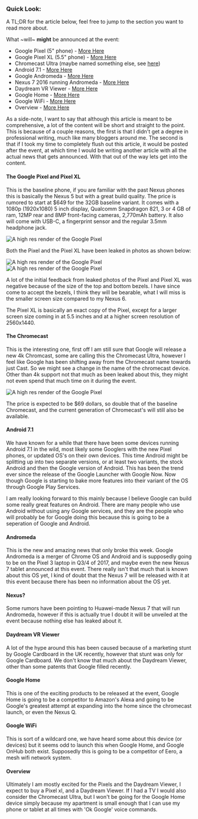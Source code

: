 ### Quick Look:

A TL;DR for the article below, feel free to jump to the section you want to read more about.

What ~will~ __might__ be announced at the event:

* Google Pixel (5" phone) - [More Here](#pixel)
* Google Pixel XL (5.5" phone) - [More Here](#pixel)
* Chromecast Ultra (maybe named something else, see [here](#chromecast))
* Android 7.1 - [More Here](#android)
* Google Andromeda - [More Here](#andromeda)
* Nexus 7 2016 running Andromeda - [More Here](#nexus)
* Daydream VR Viewer - [More Here](#daydream)
* Google Home - [More Here](#home)
* Google WiFi - [More Here](#wifi)
* Overview - [More Here](#overview)

As a side-note, I want to say that although this article is meant to be comprehensive, a lot of the content will be short and straight to the point. This is because of a couple reasons, the first is that I didn't get a degree in professional writing, much like many bloggers around me. The second is that if I took my time to completely flush out this article, it would be posted after the event, at which time I would be writing another article with all the actual news that gets announced. With that out of the way lets get into the content.

<h4 id="pixel">The Google Pixel and Pixel XL</h4>

This is the baseline phone, if you are familiar with the past Nexus phones this is basically the Nexus 5 but with a great build quality. The price is rumored to start at $649 for the 32GB baseline variant. It comes with a 1080p (1920x1080) 5 inch display, Qualcomm Snapdragon 821, 3 or 4 GB of ram, 12MP rear and 8MP front-facing cameras, 2,770mAh battery. It also will come with USB-C, a fingerprint sensor and the regular 3.5mm headphone jack.

<img src="../../../../../static/images/posts/october4th/pixel.jpg" alt="A high res render of the Google Pixel" data-css-image />

Both the Pixel and the Pixel XL have been leaked in photos as shown below:

<div class="has-image">
<img src="../../../../../static/images/posts/october4th/pixels.jpg" alt="A high res render of the Google Pixel" data-css-image />
</div>
<div class="has-image">
<img src="../../../../../static/images/posts/october4th/pixels_front.jpg" alt="A high res render of the Google Pixel" data-css-image />
</div>

A lot of the initial feedback from leaked photos of the Pixel and Pixel XL was negative because of the size of the top and bottom bezels. I have since come to accept the bezels, I think they will be bearable, what I will miss is the smaller screen size compared to my Nexus 6.

The Pixel XL is basically an exact copy of the Pixel, except for a larger screen size coming in at 5.5 inches and at a higher screen resolution of 2560x1440.

<h4 id="chromecast">The Chromecast</h4>

This is the interesting one, first off I am still sure that Google will release a new 4k Chromcast, some are calling this the Chromecast Ultra, however I feel like Google has been shifting away from the Chromecast name towards just Cast. So we might see a change in the name of the chromecast device. Other than 4k support not that much as been leaked about this, they might not even spend that much time on it during the event.

<div class="has-image">
<img src="../../../../../static/images/posts/october4th/chromecast.jpg" alt="A high res render of the Google Pixel" data-css-image />
</div>

The price is expected to be $69 dollars, so double that of the baseline Chromecast, and the current generation of Chromecast's will still also be available.

<h4 id="android">Android 7.1</h4>

We have known for a while that there have been some devices running Android 7.1 in the wild, most likely some Googlers with the new Pixel phones, or updated OS's on their own devices. This time Android might be splitting up into two separate versions, or at least two variants, the stock Android and then the Google version of Android. This has been the trend ever since the release of the Google Launcher with Google Now. Now though Google is starting to bake more features into their variant of the OS through Google Play Services.

I am really looking forward to this mainly because I believe Google can build some really great features on Android. There are many people who use Android without using any Google services, and they are the people who will probably be for Google doing this because this is going to be a seperation of Google and Android.

<h4 id="andromeda">Andromeda</h4>

This is the new and amazing news that only broke this week. Google Andromeda is a merger of Chrome OS and Android and is supposedly going to be on the Pixel 3 laptop in Q3/4 of 2017, and maybe even the new Nexus 7 tablet announced at this event. There really isn't that much that is known about this OS yet, I kind of doubt that the Nexus 7 will be released with it at this event because there has been no information about the OS yet.

<h4 id="nexus">Nexus?</h4>

Some rumors have been pointing to Huawei-made Nexus 7 that will run Andromeda, however if this is actually true I doubt it will be unveiled at the event because nothing else has leaked about it.

<h4 id="daydream">Daydream VR Viewer</h4>

A lot of the hype around this has been caused because of a marketing stunt by Google Cardboard in the UK recently, however that stunt was only for Google Cardboard. We don't know that much about the Daydream Viewer, other than some patents that Google filled recently.

<h4 id="home">Google Home</h4>

This is one of the exciting products to be released at the event, Google Home is going to be a competitor to Amazon's Alexa and going to be Google's greatest attempt at expanding into the home since the chromecast launch, or even the Nexus Q.

<h4 id="wifi">Google WiFi</h4>

This is sort of a wildcard one, we have heard some about this device (or devices) but it seems odd to launch this when Google Home, and Google OnHub both exist. Supposedly this is going to be a competitor of Eero, a mesh wifi network system.

<h4 id="overview">Overview</h4>

Ultimately I am mostly excited for the Pixels and the Daydream Viewer, I expect to buy a Pixel xl, and a Daydream Viewer. If I had a TV I would also consider the Chromecast Ultra, but I won't be going for the Google Home device simply because my apartment is small enough that I can use my phone or tablet at all times with 'Ok Google' voice commands.

